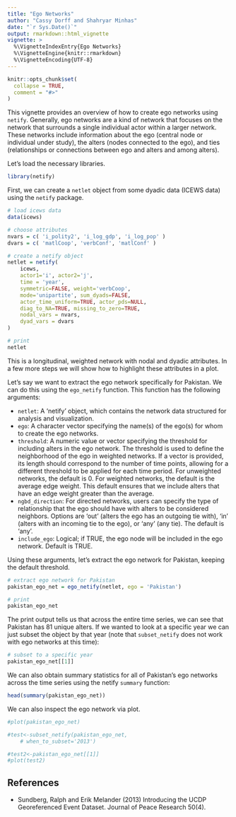 ```yaml
---
title: "Ego Networks"
author: "Cassy Dorff and Shahryar Minhas"
date: "`r Sys.Date()`"
output: rmarkdown::html_vignette
vignette: >
  %\VignetteIndexEntry{Ego Networks}
  %\VignetteEngine{knitr::rmarkdown}
  %\VignetteEncoding{UTF-8}
---
```


```r
knitr::opts_chunk$set(
  collapse = TRUE,
  comment = "#>"
)
```

This vignette provides an overview of how to create ego networks using `netify`. Generally, ego networks are a kind of network that focuses on the network that surrounds a single individual actor within a larger network. These networks include information about the ego (central node or individual under study), the alters (nodes connected to the ego), and ties (relationships or connections between ego and alters and among alters).


Let's load the necessary libraries.

```r
library(netify)
```

First, we can create a `netlet` object from some dyadic data (ICEWS data) using the `netify` package.

```r
# load icews data
data(icews)

# choose attributes
nvars = c( 'i_polity2', 'i_log_gdp', 'i_log_pop' )
dvars = c( 'matlCoop', 'verbConf', 'matlConf' )

# create a netify object
netlet = netify(
    icews, 
    actor1='i', actor2='j',
    time = 'year',
    symmetric=FALSE, weight='verbCoop',
    mode='unipartite', sum_dyads=FALSE,
    actor_time_uniform=TRUE, actor_pds=NULL,
    diag_to_NA=TRUE, missing_to_zero=TRUE,
    nodal_vars = nvars, 
    dyad_vars = dvars
)

# print
netlet
```

This is a longitudinal, weighted network with nodal and dyadic attributes. In a few more steps we will show how to highlight these attributes in a plot.

Let's say we want to extract the ego network specifically for Pakistan. We can do this using the `ego_netify` function. This function has the following arguments: 

- `netlet`: A 'netify' object, which contains the network data structured for analysis and visualization.
- `ego`: A character vector specifying the name(s) of the ego(s) for whom to create the ego networks.
- `threshold`: A numeric value or vector specifying the threshold for including alters in the ego network. The threshold is used to define the neighborhood of the ego in weighted networks. If a vector is provided, its length should correspond to the number of time points, allowing for a different threshold to be applied for each time period. For unweighted networks, the default is 0. For weighted networks, the default is the average edge weight. This default ensures that we include alters that have an edge weight greater than the average.
- `ngbd_direction`: For directed networks, users can specify the type of relationship that the ego should have with alters to be considered neighbors. Options are 'out' (alters the ego has an outgoing tie with), 'in' (alters with an incoming tie to the ego), or 'any' (any tie). The default is 'any'.
- `include_ego`: Logical; if TRUE, the ego node will be included in the ego network. Default is TRUE.

Using these arguments, let's extract the ego network for Pakistan, keeping the default threshold.

```r
# extract ego network for Pakistan
pakistan_ego_net = ego_netify(netlet, ego = 'Pakistan')

# print
pakistan_ego_net
```

The print output tells us that across the entire time series, we can see that Pakistan has 81 unique alters. If we wanted to look at a specific year we can just subset the object by that year (note that `subset_netify` does not work with ego networks at this time): 

```r
# subset to a specific year
pakistan_ego_net[[1]]
```

We can also obtain summary statistics for all of Pakistan's ego networks across the time series using the netify `summary` function:

```r
head(summary(pakistan_ego_net))
```

We can also inspect the ego network via plot.

```r
#plot(pakistan_ego_net)

#test<-subset_netify(pakistan_ego_net,
    # when_to_subset='2013')

#test2<-pakistan_ego_net[[1]]
#plot(test2)
```

## References

- Sundberg, Ralph and Erik Melander (2013) Introducing the UCDP Georeferenced Event Dataset. Journal of Peace Research 50(4).